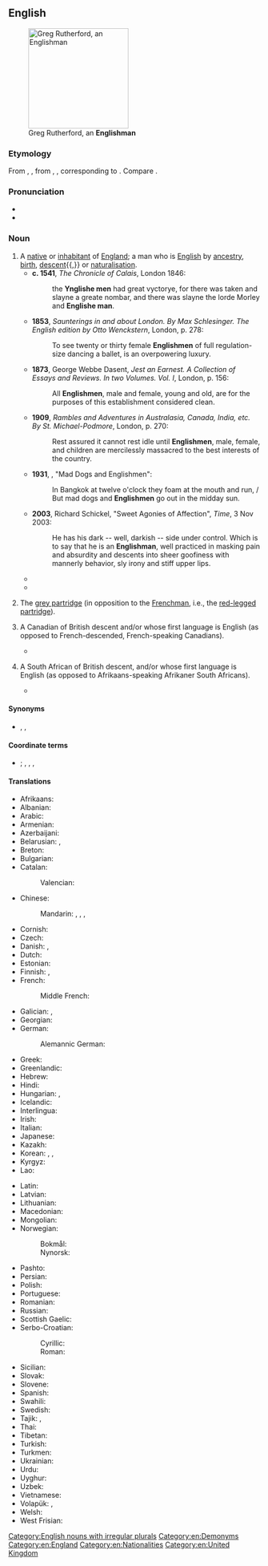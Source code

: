 ==English==
[[Image:Greg Rutherford - Victory Parade.jpg|thumb|200px|Greg Rutherford, an '''Englishman''']]

===Etymology===
From {{inh|en|enm|Englishman}}, {{m|enm|Inglishman}}, from {{inh|en|ang|Englisċman}}, {{m|ang|Englisċmon}}, corresponding to {{suf|en|English|man}}. Compare {{cog|non|Englismaðr|t=Englishman}}.

===Pronunciation===
* {{IPA|en|/ˈɪŋ.lɪʃ.mən/|/ˈɪŋ.ɡlɪʃ.mən/}}
* {{audio|en|LL-Q1860 (eng)-Vealhurl-Englishman.wav |Audio (UK)}}

===Noun===
{{en-noun|Englishmen}}

# A [[native]] or [[inhabitant]] of [[England]]; a man who is [[English]] by [[ancestry]], [[birth]], [[descent]]{{,}} or [[naturalisation]]. {{defdate|from 7th c.}}
#* '''c. 1541''', ''The Chronicle of Calais'', London 1846:
#*: the '''Ynglishe men''' had great vyctorye, for there was taken and slayne a greate nombar, and there was slayne the lorde Morley and '''Englishe man'''.
#* '''1853''', ''Saunterings in and about London. By Max Schlesinger. The English edition by Otto Wenckstern'', London, p. 278:
#*: To see twenty or thirty female '''Englishmen''' of full regulation-size dancing a ballet, is an overpowering luxury.
#* '''1873''', George Webbe Dasent, ''Jest an Earnest. A Collection of Essays and Reviews. In two Volumes. Vol. I'', London, p. 156:
#*: All '''Englishmen''', male and female, young and old, are for the purposes of this establishment considered clean.
#* '''1909''', ''Rambles and Adventures in Australasia, Canada, India, etc. By St. Michael-Podmore'', London, p. 270:
#*: Rest assured it cannot rest idle until '''Englishmen''', male, female, and children are mercilessly massacred to the best interests of the country.
#* '''1931''', {{w|Noel Coward}}, "Mad Dogs and Englishmen":
#*: In Bangkok at twelve o'clock they foam at the mouth and run, / But mad dogs and '''Englishmen''' go out in the midday sun.
#* '''2003''', Richard Schickel, "Sweet Agonies of Affection", ''Time'', 3 Nov 2003:
#*: He has his dark -- well, darkish -- side under control. Which is to say that he is an '''Englishman''', well practiced in masking pain and absurdity and descents into sheer goofiness with mannerly behavior, sly irony and stiff upper lips.
#* {{RQ:LstWkTnt|1|17|episode=Scottish Independence|network=HBO||Yea, but that’s not really a surprise, is it? She famously wrote a book where a redhead plays second fiddle to a magical '''Englishman'''. “Come along, Ron, come along. I shall have all the powers, and your brothers can die fighting my war. Come along.”}}
#* {{quote-av|en||date=September 14, 2014|{{w|John Oliver}}|{{w|Last Week Tonight with John Oliver}}|1|17|episode=Scottish Independence|network=HBO||Also, for their national flower, the Scots chose a thistle. That is a plant made of tiny knives and a throwing star. “The only flower I like is a flower that can pierce an '''Englishman'''’s throat!”.}}
# {{lb|en|UK}} The [[grey partridge]] (in opposition to the [[Frenchman]], i.e., the [[red-legged partridge]]).
# {{lb|en|Quebec|dated|ethnic slur}} A Canadian of British descent and/or whose first language is English (as opposed to French-descended, French-speaking Canadians).
#* {{quote-web|en|year=2017|author=David Bélanger, Béatrice G. Martineau, and Charles Grenier|url=https://www.youtube.com/watch?v=OqUlW7LTx20&feature=youtu.be&t=281|title=Kona|work=Kona|location=Canada|publisher=Parabole|passage=... others, an aging '''Englishman''' who would do anything to further his fortune ...}}
# {{lb|en|South Africa|dated|ethnic slur}} A South African of British descent, and/or whose first language is English (as opposed to Afrikaans-speaking Afrikaner South Africans).
#* {{quote-text|en|author=Christopher-Lee dos Santos|title=At thy Call|url=https://www.youtube.com/watch?v=H3-F4qZYJz4|passage=Fucking above your head '''Englishman'''!|year=2008|publisher= Dino Pappas and Ksenija Micic}}

====Synonyms====
* {{sense|native of England}} {{l|en|Englander}}, {{l|en|English}} {{q|in the plural}}, {{l|en|Englisher}} {{q|dated or humorous}}

====Coordinate terms====
* {{sense|native of England}} {{l|en|Englishwoman}}; {{l|en|Irishman}}, {{l|en|Scotsman}}, {{l|en|Welshman}}, {{l|en|Briton}}

====Translations====
{{trans-top|native or inhabitant of England}}
* Afrikaans: {{t+|af|Engelsman}}
* Albanian: {{t+|sq|anglez|m}}
* Arabic: {{t|ar|إِنْجِلِيزِيّ|m|tr=ʾingilīziyy}}
* Armenian: {{t|hy|անգլիացի}}
* Azerbaijani: {{qualifier|male or female}} {{t|az|ingilis}}
* Belarusian: {{t|be|англіча́нін|m}}, {{t|be|анге́лец|m}}
* Breton: {{t+|br|Saoz|m}}
* Bulgarian: {{t|bg|англича́нин|m}}
* Catalan: {{t+|ca|anglès|m}}
*: Valencian: {{t+|ca|anglés|m}}
* Chinese:
*: Mandarin: {{t|cmn|英格蘭人}}, {{t|cmn|英格兰人|tr=yīngélánrén}} {{q|male or female}}, {{t+|cmn|英國人}}, {{t+|cmn|英国人|tr=yīngguórén}} {{qualifier|also British}}
* Cornish: {{t|kw|Sows|m}}
* Czech: {{t+|cs|Angličan|m}}
* Danish: {{t+|da|englænder|c}}, {{t|da|engelskmand|c}} {{qualifier|obsolete}}
* Dutch: {{t+|nl|Engelsman|m}}
* Estonian: {{t+|et|inglane}}
* Finnish: {{t+|fi|englantilainen}} {{qualifier|male or female}}, {{t|fi|[[englantilainen|englantilais]][[mies]]}} {{qualifier|male}}
* French: {{t+|fr|Anglais|m}}
*: Middle French: {{t|frm|Angloys|m}}
* Galician: {{t+|gl|inglés|m}}, {{t|gl|engrés}} {{qualifier|archaic}}
* Georgian: {{t|ka|ინგლისელი}}
* German: {{t+|de|Engländer|m}}
*: Alemannic German: {{t|gsw|Ängländer|m}}
* Greek: {{t+|el|Άγγλος|m}}
* Greenlandic: {{t|kl|tuluk}}
* Hebrew: {{t|he|אַנְגְּלִי|m|tr=ang'lí}}
* Hindi: {{t|hi|अंग्रेज़|m}}
* Hungarian: {{t+|hu|angol}}, {{t|hu|angol férfi}}
* Icelandic: {{t+|is|Englendingur|m}}
* Interlingua: {{t+|ia|anglese}}
* Irish: {{t+|ga|Sasanach|m}}
* Italian: {{t+|it|inglese|m}}
* Japanese: {{t+|ja|イギリス人|tr=igirisujin}} {{q|male or female}}
* Kazakh: {{t|kk|ағылшын}}
* Korean:  {{qualifier|male or female}} {{t|ko|[[잉글랜드]] [[사람]]}}, {{t+|ko|영국인}}, {{t|ko|[[영국]] [[사람]]}}
* Kyrgyz: {{t+|ky|англичанин}}
* Lao: {{t|lo|ຄົນອັງກິດ}}
{{trans-mid}}
* Latin: {{t|la|Anglus|m}}
* Latvian: {{t|lv|anglis|m}}
* Lithuanian: {{t+|lt|anglas|m}}
* Macedonian: {{t|mk|Англичанец|m}}
* Mongolian: {{t|mn|[[англи]] [[хүн]]}} {{qualifier|male or female}}
* Norwegian:
*: Bokmål: {{t+|nb|engelskmann|m}}
*: Nynorsk: {{t|nn|engelskmann|m}}
* Pashto: {{t|ps|انګرېز|m|tr=angréz}}
* Persian: {{t+|fa|انگلیسی|tr=engelisi}}
* Polish: {{t+|pl|Anglik|m-pr}}
* Portuguese: {{t+|pt|inglês|m}}
* Romanian: {{t|ro|Englez|m}}
* Russian: {{t+|ru|англича́нин|m}}
* Scottish Gaelic: {{t|gd|Sasannach|m}}
* Serbo-Croatian:
*: Cyrillic: {{t|sh|Ѐнгле̄з|m}}
*: Roman: {{t|sh|Ènglēz|m}}
* Sicilian: {{t+|scn|ngrisi|m}}
* Slovak: {{t+|sk|Angličan|m}}
* Slovene: {{t+|sl|Angléž|m}}
* Spanish: {{t+|es|inglés|m}}
* Swahili: {{t+|sw|Mwingereza}}
* Swedish: {{t+|sv|engelsman|c}}
* Tajik:  {{qualifier|male or female}} {{t|tg|англис}}, {{t+|tg|англисӣ}}
* Thai:  {{qualifier|male or female}} {{t|th|[[คน]][[อังกฤษ]]|tr=kon ang-grìt}}
* Tibetan: {{t|bo|དབྱིན་ཇི|sc=Tibt}}
* Turkish: {{qualifier|male or female}} {{t+|tr|İngiliz}}
* Turkmen: {{t|tk|iňlis}}
* Ukrainian: {{t+|uk|англі́єць|m}}
* Urdu: {{t|ur|انگریز|m|tr=angrez}}
* Uyghur: {{t|ug|ئىنگلىز}}
* Uzbek: {{t+|uz|ingliz}}
* Vietnamese: {{t|vi|[[người]] [[Anh]]}} {{qualifier|male or female}}
* Volapük: {{t+|vo|Linglänan}}, {{t|vo|hi-Linglänan}} {{qualifier|male}}
* Welsh: {{t+|cy|Sais|m}}
* West Frisian: {{t|fy|Ingelsman}}
{{trans-bottom}}

[[Category:English nouns with irregular plurals]]
[[Category:en:Demonyms]]
[[Category:en:England]]
[[Category:en:Nationalities]]
[[Category:en:United Kingdom]]